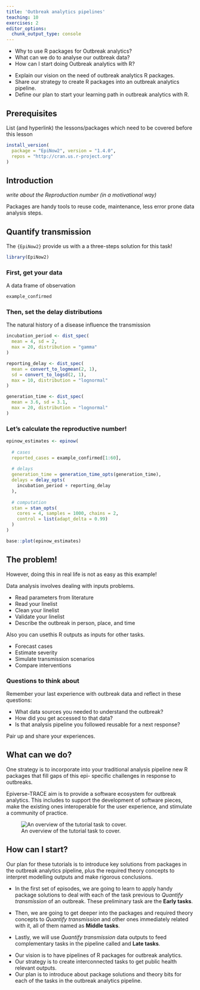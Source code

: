 ```yaml
---
title: 'Outbreak analytics pipelines'
teaching: 10
exercises: 2
editor_options: 
  chunk_output_type: console
---
```


:::::::::::::::::::::::::::::::::::::: questions 

- Why to use R packages for Outbreak analytics?
- What can we do to analyse our outbreak data?
- How can I start doing Outbreak analytics with R?

::::::::::::::::::::::::::::::::::::::::::::::::

::::::::::::::::::::::::::::::::::::: objectives

- Explain our vision on the need of outbreak analytics R packages. 
- Share our strategy to create R packages into an outbreak analytics pipeline.
- Define our plan to start your learning path in outbreak analytics with R.

::::::::::::::::::::::::::::::::::::::::::::::::

::::::::::::::::::::::::::::::::::::: prereq

## Prerequisites

List (and hyperlink) the lessons/packages which need to be covered before this lesson

```r
install_version(
  package = "EpiNow2", version = "1.4.0", 
  repos = "http://cran.us.r-project.org"
)
```

:::::::::::::::::::::::::::::::::


## Introduction

_write about the Reproduction number (in a motivational way)_

Packages are handy tools to reuse code, maintenance, less error prone data analysis steps.

## Quantify transmission

The `{EpiNow2}` provide us with a a three-steps solution for this task!

```r
library(EpiNow2)
```


### First, get your data

A data frame of observation

```r
example_confirmed
```

### Then, set the delay distributions

The natural history of a disease influence the transmission

```r
incubation_period <- dist_spec(
  mean = 4, sd = 2,
  max = 20, distribution = "gamma"
)

reporting_delay <- dist_spec(
  mean = convert_to_logmean(2, 1), 
  sd = convert_to_logsd(2, 1),
  max = 10, distribution = "lognormal"
)

generation_time <- dist_spec(
  mean = 3.6, sd = 3.1,
  max = 20, distribution = "lognormal"
)
```

### Let's calculate the reproductive number!

```r
epinow_estimates <- epinow(
  
  # cases
  reported_cases = example_confirmed[1:60],
  
  # delays
  generation_time = generation_time_opts(generation_time),
  delays = delay_opts(
    incubation_period + reporting_delay
  ),
  
  # computation
  stan = stan_opts(
    cores = 4, samples = 1000, chains = 2,
    control = list(adapt_delta = 0.99)
  )
)
```

```r
base::plot(epinow_estimates)
```

## The problem!

However, doing this in real life is not as easy as this example!

Data analysis involves dealing with inputs problems. 

- Read parameters from literature
- Read your linelist
- Clean your linelist
- Validate your linelist
- Describe the outbreak in person, place, and time

Also you can usethis R outputs as inputs for other tasks.

- Forecast cases
- Estimate severity
- Simulate transmission scenarios
- Compare interventions

::::::::::::::::::::::::::::::::: discussion

### Questions to think about

Remember your last experience with outbreak data and reflect in these questions:

- What data sources you needed to understand the outbreak?
- How did you get accessed to that data?
- Is that analysis pipeline you followed reusable for a next response?

Pair up and share your experiences.

:::::::::::::::::::::::::::::::::::::::::::

## What can we do?

One strategy is to incorporate into your traditional analysis pipeline new R packages that fill gaps of this epi- specific challenges in response to outbreaks. 

Epiverse-TRACE aim is to provide a software ecosystem for outbreak analytics. This includes to support the development of software pieces, make the existing ones interoperable for the user experience, and stimulate a community of practice.

![An overview of the tutorial task to cover.](https://epiverse-trace.github.io/task_pipeline-minimal.svg)


## How can I start?

Our plan for these tutorials is to introduce key solutions from packages in the outbreak analytics pipeline, plus the required theory concepts to interpret modelling outputs and make rigorous conclusions.

- In the first set of episodes, we are going to learn to apply handy package solutions to deal with each of the task previous to _Quantify transmission_ of an outbreak. These preliminary task are the __Early tasks__. 

- Then, we are going to get deeper into the packages and required theory concepts to _Quantify transmission_ and other ones immediately related with it, all of them named as __Middle tasks__. 

- Lastly, we will use _Quantify transmission_ data outputs to feed complementary tasks in the pipeline called and __Late tasks__.

::::::::::::::::::::::::::::::::::::: keypoints 

- Our vision is to have pipelines of R packages for outbreak analytics.
- Our strategy is to create interconnected tasks to get public health relevant outputs.
- Our plan is to introduce about package solutions and theory bits for each of the tasks in the outbreak analytics pipeline.

::::::::::::::::::::::::::::::::::::::::::::::::

